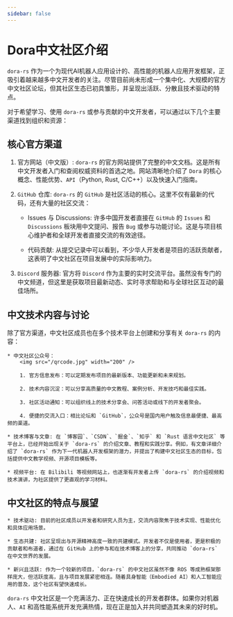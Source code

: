 ```yaml
---
sidebar: false
---
```


# Dora中文社区介绍

`dora-rs` 作为一个为现代AI机器人应用设计的、高性能的机器人应用开发框架，正吸引着越来越多中文开发者的关注。尽管目前尚未形成一个集中化、大规模的官方中文社区论坛，但其社区生态已初具雏形，并呈现出活跃、分散且技术驱动的特点。

对于希望学习、使用 `dora-rs` 或参与贡献的中文开发者，可以通过以下几个主要渠道找到组织和资源：

## 核心官方渠道

1. 官方网站（中文版）: `dora-rs` 的官方网站提供了完整的中文文档。这是所有中文开发者入门和查阅权威资料的首选之地。网站清晰地介绍了 `Dora` 的核心概念、性能优势、`API`（Python, Rust, C/C++）以及快速入门指南。

2. `GitHub` 仓库: `dora-rs` 的 `GitHub` 是社区活动的核心。这里不仅有最新的代码，还有大量的社区交流：

    * Issues 与 Discussions: 许多中国开发者直接在 `GitHub` 的 `Issues` 和 `Discussions` 板块用中文提问、报告 `Bug` 或参与功能讨论。这是与项目核心维护者和全球开发者直接交流的有效途径。

    * 代码贡献: 从提交记录中可以看到，不少华人开发者是项目的活跃贡献者，这表明了中文社区在项目发展中的实际影响力。

3. `Discord` 服务器: 官方将 `Discord` 作为主要的实时交流平台。虽然没有专门的中文频道，但这里是获取项目最新动态、实时寻求帮助和与全球社区互动的最佳场所。

## 中文技术内容与讨论

除了官方渠道，中文社区成员也在多个技术平台上创建和分享有关 `dora-rs` 的内容：

    * 中文社区公众号：
        <img src="/qrcode.jpg" width="200" />

        1. 官方信息发布：可以定期发布项目的最新版本、功能更新和未来规划。

        2. 技术内容沉淀：可以分享高质量的中文教程、案例分析、开发技巧和最佳实践。

        3. 社区活动通知：可以组织线上的技术分享会、问答活动或线下的开发者聚会。

        4. 便捷的交流入口：相比论坛和 `GitHub`，公众号是国内用户触及信息最便捷、最高频的渠道。

    * 技术博客与文章: 在 `博客园`、`CSDN`、`掘金`、`知乎` 和 `Rust 语言中文社区` 等平台上，已经开始出现关于 `dora-rs` 的介绍文章、教程和实践分享。例如，有文章详细介绍了 `dora-rs` 作为下一代机器人开发框架的潜力，并提出了构建中文社区生态的目标，包括提供中文教学视频、开源项目模板等。

    * 视频平台: 在 Bilibili 等视频网站上，也逐渐有开发者上传 `dora-rs` 的介绍视频和技术演讲，为社区提供了更直观的学习材料。

## 中文社区的特点与展望

    * 技术驱动: 目前的社区成员以开发者和研究人员为主，交流内容聚焦于技术实现、性能优化和具体应用场景。

    * 生态共建: 社区呈现出与开源精神高度一致的共建模式。开发者不仅是使用者，更是积极的贡献者和布道者，通过在 GitHub 上的参与和在技术博客上的分享，共同推动 `dora-rs` 在中文世界的发展。

    * 新兴且活跃: 作为一个较新的项目，`dora-rs` 的中文社区虽然不像 ROS 等成熟框架那样庞大，但活跃度高，且与项目发展紧密相连。随着具身智能（Embodied AI）和人工智能应用的普及，这个社区有望快速成长。

`dora-rs` 中文社区是一个充满活力、正在快速成长的开发者群体。如果你对机器人、`AI` 和高性能系统开发充满热情，现在正是加入并共同塑造其未来的好时机。
